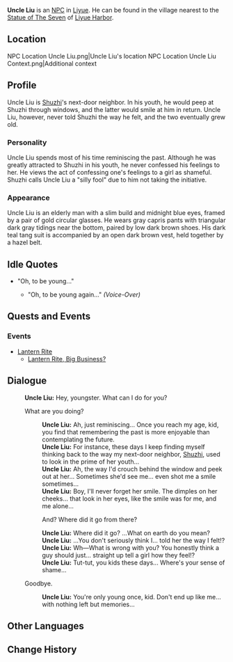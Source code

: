 {{Character Infobox
|type             = NPC
|region           = Liyue
|image            = NPC Uncle Liu.png
}}
'''Uncle Liu''' is an [[NPC]] in [[Liyue]]. He can be found in the village nearest to the [[Statue of The Seven]] of [[Liyue Harbor]].

==Location==
<gallery hideaddbutton="true" captionalign="center">
NPC Location Uncle Liu.png|Uncle Liu's location
NPC Location Uncle Liu Context.png|Additional context
</gallery>

==Profile==
Uncle Liu is [[Shuzhi]]'s next-door neighbor. In his youth, he would peep at Shuzhi through windows, and the latter would smile at him in return. Uncle Liu, however, never told Shuzhi the way he felt, and the two eventually grew old.

===Personality===
Uncle Liu spends most of his time reminiscing the past. Although he was greatly attracted to Shuzhi in his youth, he never confessed his feelings to her. He views the act of confessing one's feelings to a girl as shameful. Shuzhi calls Uncle Liu a "silly fool" due to him not taking the initiative.

===Appearance===
Uncle Liu is an elderly man with a slim build and midnight blue eyes, framed by a pair of gold circular glasses. He wears gray capris pants with triangular dark gray tidings near the bottom, paired by low dark brown shoes. His dark teal tang suit is accompanied by an open dark brown vest, held together by a hazel belt.

==Idle Quotes==
* "Oh, to be young..."
** {{A|VO Uncle Liu 01.ogg}} "Oh, to be young again..." ''(Voice-Over)''

==Quests and Events==
===Events===
* [[Lantern Rite]]
** [[Lantern Rite, Big Business?]]

==Dialogue==
{{Dialogue start}}
:'''Uncle Liu:''' Hey, youngster. What can I do for you?
:{{DIcon}} What are you doing?
::'''Uncle Liu:''' Ah, just reminiscing... Once you reach my age, kid, you find that remembering the past is more enjoyable than contemplating the future.
::'''Uncle Liu:''' For instance, these days I keep finding myself thinking back to the way my next-door neighbor, [[Shuzhi]], used to look in the prime of her youth...
::'''Uncle Liu:''' Ah, the way I'd crouch behind the window and peek out at her... Sometimes she'd see me... even shot me a smile sometimes...
::'''Uncle Liu:''' Boy, I'll never forget her smile. The dimples on her cheeks... that look in her eyes, like the smile was for me, and me alone...
::{{DIcon}} And? Where did it go from there?
::'''Uncle Liu:''' Where did it go? ...What on earth do you mean?
::'''Uncle Liu:''' ...You don't seriously think I... told her the way I felt!?
::'''Uncle Liu:''' Wh&mdash;What is wrong with you? You honestly think a guy should just... straight up tell a girl how they feel!?
::'''Uncle Liu:''' Tut-tut, you kids these days... Where's your sense of shame...
:{{DIcon}} Goodbye.
::'''Uncle Liu:''' You're only young once, kid. Don't end up like me... with nothing left but memories...
{{Dialogue end}}

==Other Languages==
{{Other Languages
|default_hidden = 1
|en      = Uncle Liu
|zhs     = 老刘伯
|zhs_rm  = Lǎo liú bó
|zht     = 老劉伯
|zht_rm  = Lǎo liú bó
|ja      = 劉じぃ
|ja_rm   = Ryuu-jii{{Assumed}}
|ko      = 노유백
|ko_rm   = 
|es      = Viejo Liu
|fr      = Oncle Liu
|ru      = Старик Лю Бо
|th      = คุณลุง Liu
|th_rm   = Khun lung Liu
|vi      = Chú Liu
|de      = Onkel Liu
|id      = Paman Liu
|pt      = Tio Liu
}}

==Change History==
{{Change History|1.0}}